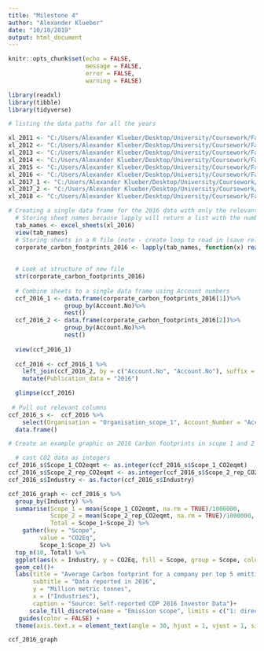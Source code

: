 ```yaml
---
title: "Milestone 4"
author: "Alexander Klueber"
date: "10/10/2019"
output: html_document
---
```


```r
knitr::opts_chunk$set(echo = FALSE,
                      message = FALSE,
                      error = FALSE,
                      warning = FALSE)
```
```r
library(readxl)
library(tibble)
library(tidyverse)
```

```r

# listing the data paths for all the years

xl_2011 <- "C:/Users/Alexander Klueber/Desktop/University/Coursework/Fall 2019/GOV 1005 Data/Final project/Final project/Carbon footprint/2011_carbon footprint.xlsx"
xl_2012 <- "C:/Users/Alexander Klueber/Desktop/University/Coursework/Fall 2019/GOV 1005 Data/Final project/Final project/Copy of CDP 2012 Climate Change-1.xlsx"
xl_2013 <- "C:/Users/Alexander Klueber/Desktop/University/Coursework/Fall 2019/GOV 1005 Data/Final project/Final project/Copy of CDP 2013 Climate Change.xlsx"
xl_2014 <- "C:/Users/Alexander Klueber/Desktop/University/Coursework/Fall 2019/GOV 1005 Data/Final project/Final project/Copy of CDP 2014 Climate Change.xlsx"
xl_2015 <- "C:/Users/Alexander Klueber/Desktop/University/Coursework/Fall 2019/GOV 1005 Data/Final project/Final project/Copy of CDP 2015 Climate Change-1.xlsx"
xl_2016 <- "C:/Users/Alexander Klueber/Desktop/University/Coursework/Fall 2019/GOV 1005 Data/Final project/Final project/Carbon footprint/2016_carbon footprint.xlsx"
xl_2017_1 <- "C:/Users/Alexander Klueber/Desktop/University/Coursework/Fall 2019/GOV 1005 Data/Final project/Final project/Copy of Investor CDP 2017_Public Data (with sector Qs)-1.xlsx"
xl_2017_2 <- "C:/Users/Alexander Klueber/Desktop/University/Coursework/Fall 2019/GOV 1005 Data/Final project/Final project/Copy of Investor CDP 2017_Public Data (with sector Qs)-2.xlsx"
xl_2018 <- "C:/Users/Alexander Klueber/Desktop/University/Coursework/Fall 2019/GOV 1005 Data/Final project/Final project/Copy of CDP_1578_SupplyChain_Climate_Public with identifiers_2018.xlsx"

# Creating a single data frame for the 2016 data with only the relevant columns
  # Storing sheet names because lapply will return a list with the number of tabs as length
  tab_names <- excel_sheets(xl_2016)
  view(tab_names)
  # Storing sheets in a R file (note - create loop to read in (save relevant Excel files under same name))
  corporate_carbon_footprints_2016 <- lapply(tab_names, function(x) read_excel(path = xl_2016, sheet = x))
  
  
  # Look at structure of new file
  str(corporate_carbon_footprints_2016)
  
  # Combine sheets to a single data frame using Account numbers
  ccf_2016_1 <- data.frame(corporate_carbon_footprints_2016[1])%>%
                group_by(Account.No)%>%
                nest()
  ccf_2016_2 <- data.frame(corporate_carbon_footprints_2016[2])%>%
                group_by(Account.No)%>%
                nest()
  
  view(ccf_2016_1)
  
  ccf_2016 <- ccf_2016_1 %>%
    left_join(ccf_2016_2, by = c("Account.No", "Account.No"), suffix = c("_scope_1", "_scope_2"))%>%
    mutate(Publication_data = "2016")

  glimpse(ccf_2016)
  
 # Pull out relevant columns
ccf_2016_s <-  ccf_2016 %>%
    select(Organisation = "Organisation_scope_1", Account_Number = "Account.No", Country = "Country_scope_1", Industry = "Industry.Group_scope_1", Ticker = "Ticker_scope_1", ISIN = "ISIN_scope_1", Reporting_from = "Reporting.Period..From_scope_1", Reporting_to ="Reporting.Period..To_scope_1", Scope_1_CO2eqmt = "CC8.2..Please.provide.your.gross.global.Scope.1.emissions.figures.in.metric.tonnes.CO2e", Scope_1_verification = "CC8.6..Please.indicate.the.verification.assurance.status.that.applies.to.your.reported.Scope.1.emissions", Scope_2_verification = "CC8.7..Please.indicate.the.verification.assurance.status.that.applies.to.at.least.one.of.your.reported.Scope.2.emissions.figures...U.200B.", Bio_CO2_rel = "CC8.9..Are.carbon.dioxide.emissions.from.biologically.sequestered.carbon.relevant.to.your.organization.", Bio_CO2_CO2eqmt = "CC8.9a..Please.provide.the.emissions.from.biologically.sequestered.carbon.relevant.to.your.organization.in.metric.tonnes.CO2", Scope_2_rep_CO2eqmt = "CC8.3a..Please.provide.your.gross.global.Scope.2.emissions.figures.in.metric.tonnes.CO2e......CC8.3a..Scope.2..location.based.U.200B.", Scope_2_mrkt_CO2eqmt = "CC8.3a..Scope.2..market.based..if.applicable..U.200B.") %>%
  data.frame()

# Create an example graphic on 2016 Carbon footprints in scope 1 and 2 across industries

  # cast CO2 data as integers
ccf_2016_s$Scope_1_CO2eqmt <- as.integer(ccf_2016_s$Scope_1_CO2eqmt)
ccf_2016_s$Scope_2_rep_CO2eqmt <- as.integer(ccf_2016_s$Scope_2_rep_CO2eqmt)
ccf_2016_s$Industry <- as.factor(ccf_2016_s$Industry)

ccf_2016_graph <- ccf_2016_s %>%
  group_by(Industry) %>%
  summarise(Scope_1 = mean(Scope_1_CO2eqmt, na.rm = TRUE)/1000000, 
            Scope_2 = mean(Scope_2_rep_CO2eqmt, na.rm = TRUE)/1000000,
            Total = Scope_1+Scope_2) %>%
    gather(key = "Scope", 
         value = "CO2Eq", 
         Scope_1:Scope_2) %>%
  top_n(10, Total) %>%
  ggplot(aes(x = Industry, y = CO2Eq, fill = Scope, group = Scope, color = Scope))+
  geom_col()+
  labs(title = "Average Carbon footprint for a company per top 5 emitting industries split by scope", 
       subtitle = "Data reported in 2016",  
       y = "Million metric tonnes",
       x = ("Industries"),
       caption = "Source: Self-reported CDP 2016 Investor Data")+
      scale_fill_discrete(name = "Emission scope", limits = c("1: direct emissions", "2: indirect emissions through energy")) +
   guides(color = FALSE) +
  theme(axis.text.x = element_text(angle = 30, hjust = 1, vjust = 1, size = 6)) 

```
```r

ccf_2016_graph

```